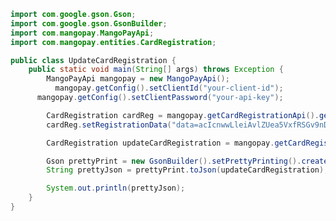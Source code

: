 ```java Java 
import com.google.gson.Gson;
import com.google.gson.GsonBuilder;
import com.mangopay.MangoPayApi;
import com.mangopay.entities.CardRegistration;

public class UpdateCardRegistration {
    public static void main(String[] args) throws Exception {
        MangoPayApi mangopay = new MangoPayApi();
    	  mangopay.getConfig().setClientId("your-client-id");
   	  mangopay.getConfig().setClientPassword("your-api-key");

        CardRegistration cardReg = mangopay.getCardRegistrationApi().get("cardreg_m_01HXY9VZN4J1TERYG1BNPDHENN");
        cardReg.setRegistrationData("data=acIcnwwLleiAvlZUea5VxfRSGv9nDzXcMqBpL3byXCz_GKPvDDem-KDL6Tf_yaRZBYWP-ghC9O56GivqHUjmwR4Dq2M_FO0KhF_NWnd-fb5L_0I49NvwmWI1uPP5WuzcNx0xgKTVnyDj15oG8jR88g");

        CardRegistration updateCardRegistration = mangopay.getCardRegistrationApi().update(cardReg);

        Gson prettyPrint = new GsonBuilder().setPrettyPrinting().create();
        String prettyJson = prettyPrint.toJson(updateCardRegistration);

        System.out.println(prettyJson);
    }
}
```